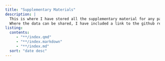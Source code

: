 ```yaml
---
title: "Supplementary Materials"
description: | 
  This is where I have stored all the supplementary material for any papers I've been involved in. <br> 
  Where the data can be shared, I have included a link to the github repository. Otherwise, I did my best (at the time) to make something to demonstrate what the data looked like and the choices we made regarding the analysis. 
listing: 
  contents: 
     - "**/index.qmd"
     - "**/index.markdown" 
     - "**/index.md"
  sort: "date desc"
---
```



